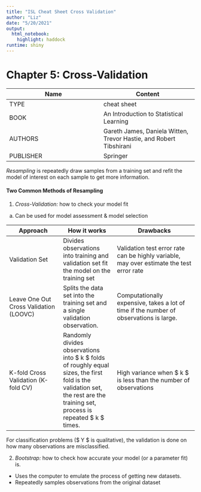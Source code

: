 ---
title: "ISL Cheat Sheet Cross Validation"
author: "Liz"
date: "5/20/2021"
output:
  html_notebook:
    highlight: haddock
runtime: shiny
---
# Chapter 5: Cross-Validation

Name | Content
------------- | -------------
TYPE | cheat sheet
BOOK | An Introduction to Statistical Learning
AUTHORS | Gareth James, Daniela Witten, Trevor Hastie, and Robert Tibshirani
PUBLISHER | Springer

*Resampling* is repeatedly draw samples from a training set and refit the model of interest on each sample to get more information.

#### Two Common Methods of Resampling
1. *Cross-Validation:* how to check your model fit
  a. Can be used for model assessment & model selection

Approach | How it works | Drawbacks
------| ------ | ---------
Validation Set | Divides observations into training and validation set fit the model on the training set | Validation test error rate can be highly variable, may over estimate the test error rate
Leave One Out Cross Validation (LOOVC) | Splits the data set into the training set and a single validation observation. | Computationally expensive, takes a lot of time if the number of observations is large.
K-fold Cross Validation (K-fold CV) | Randomly divides observations into $ k $ folds of roughly equal sizes, the first fold is the validation set, the rest are the training set, process is repeated $ k $ times. | High variance when $ k $ is less than the number of observations

For classification problems ($ Y $ is qualitative), the validation is done on how many observations are misclassified.

2. *Bootstrap:* how to check how accurate your model (or a parameter fit) is.

+ Uses the computer to emulate the process of getting new datasets.
+ Repeatedly samples observations from the original dataset
